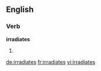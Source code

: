 ==English==

===Verb===
'''irradiates'''

# {{third-person singular of|[[irradiate]]}}

[[de:irradiates]]
[[fr:irradiates]]
[[vi:irradiates]]